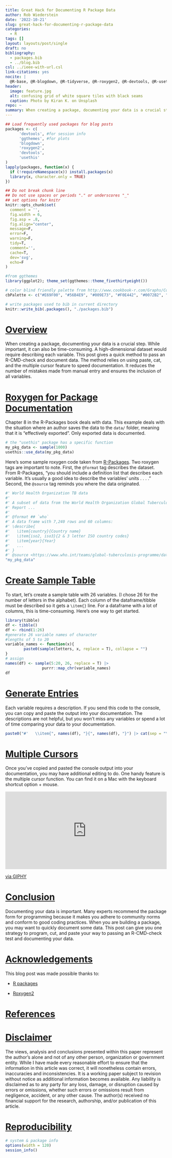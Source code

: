 ```yaml
---
title: Great Hack for Documenting R Package Data
author: Rob Wiederstein
date: '2022-10-21'
slug: great-hack-for-documenting-r-package-data
categories:
  - R
tags: []
layout: layouts/post/single
draft: no
bibliography:
  - packages.bib
  - ../blog.bib
csl: ../ieee-with-url.csl
link-citations: yes
nocite: |
  @R-base, @R-blogdown, @R-tidyverse, @R-roxygen2, @R-devtools, @R-usethis
header:
  image: feature.jpg
  alt: confusing grid of white square tiles with black seams
  caption: Photo by Kiran K. on Unsplash
repo: ~
summary: When creating a package, documenting your data is a crucial step.  While important, it can also be time-consuming. A high-dimensional dataset would require describing each variable. This post gives a quick method to pass an R-CMD-check and document data.
---
```



```r
## Load frequently used packages for blog posts
packages <- c(
      'devtools', #for session info
      'ggthemes', #for plots
      'blogdown',
      'roxygen2',
      'devtools',
      'usethis'
)
lapply(packages, function(x) {
  if (!requireNamespace(x)) install.packages(x)
  library(x, character.only = TRUE)
})
```

```r
## Do not break chunk line
## Do not use spaces or periods "." or underscores "_"
## set options for knitr
knitr::opts_chunk$set(
  comment = '',
  fig.width = 6,
  fig.asp = .8,
  fig.align="center",
  message=F,
  error=F,
  warning=F,
  tidy=T,
  comment='',
  cache=T,
  dev='svg',
  echo=F
)
```

```r
#from ggthemes
library(ggplot2); theme_set(ggthemes::theme_fivethirtyeight())
```

```r
# color blind friendly palette from http://www.cookbook-r.com/Graphs/Colors_(ggplot2)/
cbPalette <- c("#E69F00", "#56B4E9", "#009E73", "#F0E442", "#0072B2", "#D55E00", "#CC79A7", "#000000")
```

```r
# write packages used to bib in current directory
knitr::write_bib(.packages(), "./packages.bib")
```

# [Overview](#overview)

When creating a package, documenting your data is a crucial step.  While important, it can also be time-consuming. A high-dimensional dataset would require describing each variable. This post gives a quick method to pass an R-CMD-check and document data. The method relies on using paste, cat, and the multiple cursor feature to speed documentation. It reduces the number of mistakes made from manual entry and ensures the inclusion of all variables.

# [Roxygen for Package Documentation](#roxygen)

Chapter 8 in the R-Packages book deals with data. This example deals with the situation where an author saves the data to the `data/` folder, meaning that it is "effectively exported". Only exported data is documented.

```r
# the "usethis" package has a specific function
my_pkg_data <- sample(1000)
usethis::use_data(my_pkg_data)
```


Here's some sample roxygen code taken from [R-Packages](https://r-pkgs.org/Data.html#documenting-data). Two roxygen tags are important to note.  First, the `@format` tag describes the dataset. From R-Packages, "you should include a definition list that describes each variable.  It's usually a good idea to describe the variables' units . . . ." Second, the `@source` tag reminds you where the data originated.

```r
#' World Health Organization TB data
#'
#' A subset of data from the World Health Organization Global Tuberculosis
#' Report ...
#'
#' @format ## `who`
#' A data frame with 7,240 rows and 60 columns:
#' \describe{
#'   \item{country}{Country name}
#'   \item{iso2, iso3}{2 & 3 letter ISO country codes}
#'   \item{year}{Year}
#'   ...
#' }
#' @source <https://www.who.int/teams/global-tuberculosis-programme/data>
"my_pkg_data"
```


# [Create Sample Table](#sample-table) 

To start, let's create a sample table with 26 variables. (I chose 26 for the number of letters in the alphabet).  Each column of the dataframe/tibble must be described so it gets a `\item{}` line. For a dataframe with a lot of columns, this is time-consuming. Here's one way to get started.

```r
library(tibble)
df <- tibble()
df <- rbind(1:26)
#generate 26 variable names of character 
#lengths of 5 to 20 
variable_names <- function(x){
        paste0(sample(letters, x, replace = T), collapse = "")
}
# assign
names(df) <- sample(5:20, 26, replace = T) |> 
                purrr::map_chr(variable_names)
df
```

# [Generate Entries](#generate)

Each variable requires a description. If you send this code to the console, you can copy and paste the output into your documentation.  The descriptions are not helpful, but you won't miss any variables or spend a lot of time comparing your data to your documentation.

```r
paste0("#'   \\item{", names(df), "}{", names(df), "}") |> cat(sep = "\n")
```

# [Multiple Cursors](#multi-cursor)

Once you've copied and pasted the console output into your documentation, you may have additional editing to do.  One handy feature is the multiple cursor function. You can find it on a Mac with the keyboard shortcut option + mouse.

<div style="width:100%;height:0;padding-bottom:48%;position:relative;"><iframe src="https://giphy.com/embed/kgyRVgPnNmZ7HwYxII" width="100%" height="100%" style="position:absolute" frameBorder="0" class="giphy-embed" allowFullScreen></iframe></div><p><a href="https://giphy.com/gifs/r-programming-multi-cursor-kgyRVgPnNmZ7HwYxII">via GIPHY</a></p>

# [Conclusion](#conclusion)

Documenting your data is important.  Many experts recommend the package form for programming because it makes you adhere to community norms and conform to good coding practices. When you are building a package, you may want to quickly document some data.  This post can give you one strategy to program, cut, and paste your way to passing an R-CMD-check test and documenting your data.

# [Acknowledgements](#acknowledge)

This blog post was made possible thanks to:

- [R packages](https://r-pkgs.org/)

- [Roxygen2](https://roxygen2.r-lib.org/)

# [References](#reference)

<div id="refs"></div>

# [Disclaimer](#disclaimer)

The views, analysis and conclusions presented within this paper represent the author’s alone and not of any other person, organization or government entity. While I have made every reasonable effort to ensure that the information in this article was correct, it will nonetheless contain errors, inaccuracies and inconsistencies. It is a working paper subject to revision without notice as additional information becomes available. Any liability is disclaimed as to any party for any loss, damage, or disruption caused by errors or omissions, whether such errors or omissions result from negligence, accident, or any other cause. The author(s) received no financial support for the research, authorship, and/or publication of this article.

# [Reproducibility](#reproduce)

```r
# system & package info
options(width = 120)
session_info()
```
